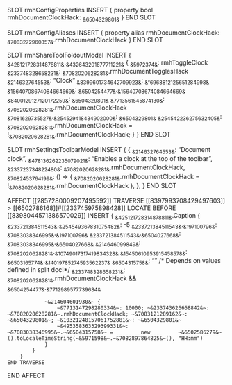SLOT rmhConfigProperties
    INSERT {
        property bool rmhDocumentClockHack: ~&6504329801&~
    }
END SLOT

SLOT rmhConfigAliases
    INSERT {
        property alias rmhDocumentClockHack: ~&7083272960857&~.rmhDocumentClockHack
    }
END SLOT

SLOT rmhShareToolFoldoutModel
    INSERT {
        ~&425121728314878811&~.~&432643201877711221&~ {
            ~&5972374&~: rmhToggleClock
            ~&233748328658231&~: ~&7082020628281&~.rmhDocumentTogglesHack
            ~&214632764553&~: "Clock"
            ~&8399601734642709923&~: ~&"6968812125651284998&~
            ~&15640708674084664669&~: ~&6504254477&~.~&15640708674084664669&~
            ~&8400129127120172259&~: ~&6504329801&~
            ~&7713561545874130&~: ~&7082020628281&~.rmhDocumentClockHack
            ~&7081629735527&~.~&254529418434902000&~: ~&6504329801&~
            ~&254542236275632405&~: ~&7082020628281&~.rmhDocumentClockHack = !~&7082020628281&~.rmhDocumentClockHack;
        }
    }
END SLOT

SLOT rmhSettingsToolbarModel
    INSERT {
        {
           ~&214632764553&~: "Document clock",
           ~&478136262235079021&~: "Enables a clock at the top of the toolbar",
           ~&233723734822480&~: ~&7082020628281&~.rmhDocumentClockHack,
           ~&7082453764199&~: () => { ~&7082020628281&~.rmhDocumentClockHack = !~&7082020628281&~.rmhDocumentClockHack },
        },
    }
END SLOT

AFFECT [[2857280009207495592]]
    TRAVERSE [[8397993708429497603]] > [[6502786168]]#[[233745975898428]]
        LOCATE BEFORE [[8398044571386570029]]
        INSERT {
            ~&425121728314878811&~.Caption {
                ~&233721384511543&~.~&254549367831075482&~: -5
                ~&233721384511543&~.~&197100796&~: ~&7083038346995&~.~&197100796&~
                ~&233721384511543&~.~&6504027668&~: ~&7083038346995&~.~&6504027668&~
                ~&214646099849&~: ~&7082020628281&~.~&10749017317419834328&~
                ~&15450610953915458578&~: ~&6503165774&~.~&14019785274593562237&~
                ~&6504315758&~: ""
                /* Depends on values defined in split doc!*/
                ~&233748328658231&~: ~&7082020628281&~.rmhDocumentClockHack && ~&6504254477&~.~&7712989577739634&~

                ~&214604601930&~ {
                    ~&7713147298280334&~: 10000; ~&233743626668842&~: ~&7082020628281&~.rmhDocumentClockHack; ~&7083121289162&~: ~&6504329801&~; ~&10321248157061752881&~: ~&6504329801&~
                    ~&495358363329399331&~: ~&7083038346995&~.~&6504315758&~ =         new         ~&6502586279&~().toLocaleTimeString(~&5971598&~.~&7082897864825&~(), "HH:mm")
                }
            }
        }
    END TRAVERSE
END AFFECT
